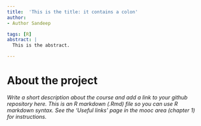 ```yaml
---
title:  'This is the title: it contains a colon'
author:
- Author Sandeep

tags: [R]
abstract: |
  This is the abstract.

---
```


# About the project

*Write a short description about the course and add a link to your github repository here. This is an R markdown (.Rmd) file so you can use R markdown syntax. See the 'Useful links' page in the mooc area (chapter 1) for instructions.*